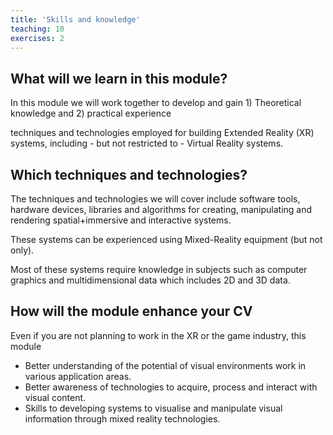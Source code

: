 ```yaml
---
title: 'Skills and knowledge'
teaching: 10
exercises: 2
---
```




## What will we learn in this module?
In this module we will work together to develop and gain 1) Theoretical knowledge and 2) practical experience

 techniques and technologies employed for building 
Extended Reality (XR) systems,
including - but not restricted to - Virtual Reality systems. 

## Which techniques and technologies?

The techniques and technologies we will cover
include software tools, hardware devices, libraries and  algorithms for 
creating, manipulating and rendering spatial+immersive and interactive 
systems.

These systems can be experienced using Mixed-Reality equipment (but not only).

Most of these systems require knowledge in subjects such as 
computer graphics and multidimensional data which includes
2D and 3D data.


## How will the module enhance your CV

Even if you are not planning to work in the XR or the game industry, this module


- Better understanding of the potential of visual environments work in various application areas.
- Better awareness of technologies to acquire, process and interact with visual content.
- Skills to developing systems to visualise and manipulate visual information through mixed reality technologies.







